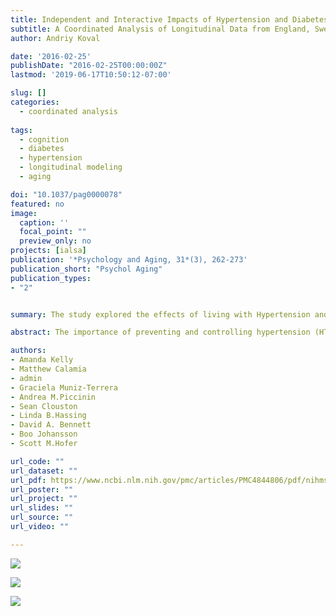 ```yaml
---
title: Independent and Interactive Impacts of Hypertension and Diabetes Mellitus on Verbal Memory
subtitle: A Coordinated Analysis of Longitudinal Data from England, Sweden, and the United States
author: Andriy Koval

date: '2016-02-25'
publishDate: "2016-02-25T00:00:00Z"
lastmod: '2019-06-17T10:50:12-07:00'

slug: []
categories:
  - coordinated analysis
  
tags:
  - cognition
  - diabetes
  - hypertension
  - longitudinal modeling
  - aging

doi: "10.1037/pag0000078"
featured: no
image: 
  caption: ''
  focal_point: ""
  preview_only: no
projects: [ialsa]
publication: '*Psychology and Aging, 31*(3), 262-273'
publication_short: "Psychol Aging"
publication_types:
- "2"


summary: The study explored the effects of living with Hypertension and Diabetes Mellitus on declarative memory performace using data from longitudinal studies from England, Sweden, and the United States.

abstract: The importance of preventing and controlling hypertension (HTN) and diabetes mellitus (DM) to mitigate risks to physical health has long been understood by health care professionals. More recently, a growing body of evidence implicates HTN and DM in age-related cognitive decline and risk for dementia, though consensus has yet to be reached on whether older adults living with comorbid HTN and DM are at heightened risk for cognitive impairment. The present study sought to contribute to this topic through a coordinated analysis of 3 longitudinal studies of aging from England, Sweden, and the United States (total N = 12,513). Identical multilevel linear growth models were fit to each to estimate the impact of baseline disease status on initial level and change in verbal declarative memory performance. Overall, few associations between HTN, DM, and cognition were observed. Rate of decline was steeper for Swedish participants with independent HTN but attenuated for their American counterparts. Americans with comorbid HTN and DM showed attenuated decline. Treatment with medication was substantially less prevalent in the earlier-born and lower-educated Swedish sample, which may help to explain our pattern of results. In addition, those living with multiple conditions may be more likely to receive treatment, mitigating cognitive decline. Our results present a nuanced view of the interactions between HTN, DM, and cognition, and lead us to recommend consideration of treatment status or proxies such as birth cohort and education, in combination with age at assessment and specific measure used to interpret research in this area.

authors:
- Amanda Kelly
- Matthew Calamia
- admin
- Graciela Muniz-Terrera
- Andrea M.Piccinin
- Sean Clouston
- Linda B.Hassing
- David A. Bennett
- Boo Johansson
- Scott M.Hofer

url_code: ""
url_dataset: ""
url_pdf: https://www.ncbi.nlm.nih.gov/pmc/articles/PMC4844806/pdf/nihms763242.pdf
url_poster: ""
url_project: ""
url_slides: ""
url_source: ""
url_video: ""

---
```



![](figure2.jpg)

![](figure3.jpg)

![](figure1.png)